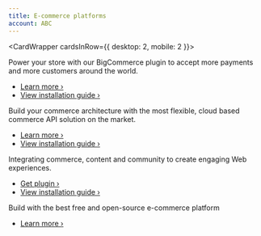 ```yaml
---
title: E-commerce platforms
account: ABC
---
```


<CardWrapper cardsInRow={{ desktop: 2, mobile: 2 }}>
<ContentPanel eCommerceCard imgWidth={200} title="BigCommerce" imgSrc="/docs/Integrate/SDKs/bigcommerce.svg">

Power your store with our BigCommerce plugin to accept more payments and more customers around the world.

* [Learn more ›](https://www.bigcommerce.com/)
* [View installation guide ›](https://support.bigcommerce.com/s/article/Connecting-with-Checkoutcom)

</ContentPanel>
<ContentPanel eCommerceCard imgWidth={200} title="Commercetools" imgSrc="/docs/Integrate/SDKs/commercetools.svg">

Build your commerce architecture with the most flexible, cloud based commerce API solution on the market.

* [Learn more ›](https://marketplace.commercetools.com/integration/checkoutcom)
* [View installation guide ›](/integrate/e-commerce-platforms/commercetools)


</ContentPanel>
<ContentPanel eCommerceCard imgWidth={200} title="Magento 2" imgSrc="/docs/Integrate/SDKs/magento.svg">

Integrating commerce, content and community to create engaging Web experiences.

* [Get plugin ›](https://github.com/checkout/checkout-magento2-plugin)
* [View installation guide ›](/integrate/e-commerce-platforms/magento-2)

</ContentPanel>
<ContentPanel eCommerceCard imgWidth={200} title="OpenCart" imgSrc="/docs/Integrate/SDKs/opencart.svg">

Build with the best free and open-source e-commerce platform

* [Learn more ›](https://www.opencart.com/index.php?route=marketplace/extension/info&extension_id=41648&filter_search=checkout.com&sort=date_added)

</ContentPanel>
</CardWrapper>
